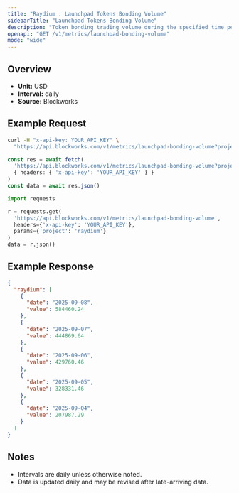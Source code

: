 ```yaml
---
title: "Raydium : Launchpad Tokens Bonding Volume"
sidebarTitle: "Launchpad Tokens Bonding Volume"
description: "Token bonding trading volume during the specified time period for given launchpad."
openapi: "GET /v1/metrics/launchpad-bonding-volume"
mode: "wide"
---
```


## Overview

- **Unit:** USD
- **Interval:** daily
- **Source:** Blockworks

## Example Request

<CodeGroup>

```bash cURL
curl -H "x-api-key: YOUR_API_KEY" \
  "https://api.blockworks.com/v1/metrics/launchpad-bonding-volume?project=raydium"
```

```typescript TypeScript
const res = await fetch(
  'https://api.blockworks.com/v1/metrics/launchpad-bonding-volume?project=raydium',
  { headers: { 'x-api-key': 'YOUR_API_KEY' } }
)
const data = await res.json()
```

```python Python
import requests

r = requests.get(
  'https://api.blockworks.com/v1/metrics/launchpad-bonding-volume',
  headers={'x-api-key': 'YOUR_API_KEY'},
  params={'project': 'raydium'}
)
data = r.json()
```

</CodeGroup>

## Example Response

```json
{
  "raydium": [
    {
      "date": "2025-09-08",
      "value": 584460.24
    },
    {
      "date": "2025-09-07",
      "value": 444869.64
    },
    {
      "date": "2025-09-06",
      "value": 429760.46
    },
    {
      "date": "2025-09-05",
      "value": 328331.46
    },
    {
      "date": "2025-09-04",
      "value": 207987.29
    }
  ]
}
```

## Notes
- Intervals are daily unless otherwise noted.
- Data is updated daily and may be revised after late-arriving data.
